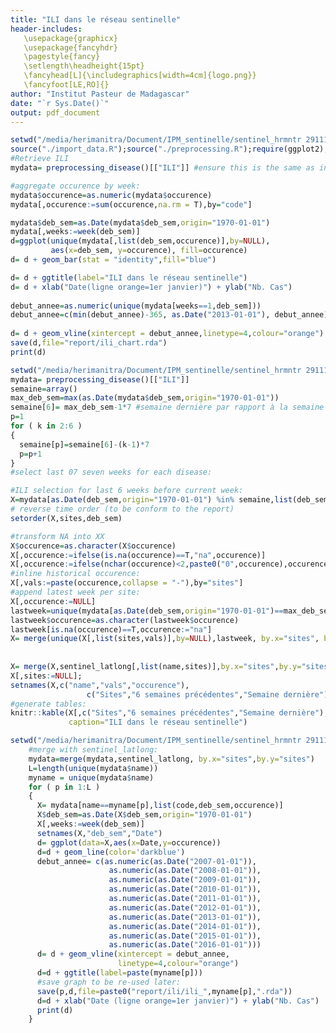 ```yaml
---
title: "ILI dans le réseau sentinelle"
header-includes: 
   \usepackage{graphicx}
   \usepackage{fancyhdr}
   \pagestyle{fancy}
   \setlength\headheight{15pt}
   \fancyhead[L]{\includegraphics[width=4cm]{logo.png}}
   \fancyfoot[LE,RO]{}
author: "Institut Pasteur de Madagascar"
date: "`r Sys.Date()`"
output: pdf_document
---
```




```r
setwd("/media/herimanitra/Document/IPM_sentinelle/sentinel_hrmntr 291115/Sentinel")
source("./import_data.R");source("./preprocessing.R");require(ggplot2); require(gridExtra)
#Retrieve ILI
mydata= preprocessing_disease()[["ILI"]] #ensure this is the same as in #diseases_control.R

#aggregate occurence by week:
mydata$occurence=as.numeric(mydata$occurence)
mydata[,occurence:=sum(occurence,na.rm = T),by="code"]

mydata$deb_sem=as.Date(mydata$deb_sem,origin="1970-01-01")
mydata[,weeks:=week(deb_sem)]
d=ggplot(unique(mydata[,list(deb_sem,occurence)],by=NULL), 
         aes(x=deb_sem, y=occurence), fill=occurence) 
d= d + geom_bar(stat = "identity",fill="blue") 

d= d + ggtitle(label="ILI dans le réseau sentinelle")
d= d + xlab("Date(ligne orange=1er janvier)") + ylab("Nb. Cas")
 
debut_annee=as.numeric(unique(mydata[weeks==1,deb_sem]))
debut_annee=c(min(debut_annee)-365, as.Date("2013-01-01"), debut_annee)
      
d= d + geom_vline(xintercept = debut_annee,linetype=4,colour="orange")
save(d,file="report/ili_chart.rda")                        
print(d)

```

```r
setwd("/media/herimanitra/Document/IPM_sentinelle/sentinel_hrmntr 291115/Sentinel")
mydata= preprocessing_disease()[["ILI"]]
semaine=array()
max_deb_sem=max(as.Date(mydata$deb_sem,origin="1970-01-01"))
semaine[6]= max_deb_sem-1*7 #semaine dernière par rapport à la semaine en cours
p=1
for ( k in 2:6 )
{
  semaine[p]=semaine[6]-(k-1)*7
  p=p+1
}
#select last 07 seven weeks for each disease:

#ILI selection for last 6 weeks before current week:
X=mydata[as.Date(deb_sem,origin="1970-01-01") %in% semaine,list(deb_sem,sites,occurence)]
# reverse time order (to be conform to the report)
setorder(X,sites,deb_sem)

#transform NA into XX
X$occurence=as.character(X$occurence)
X[,occurence:=ifelse(is.na(occurence)==T,"na",occurence)]
X[,occurence:=ifelse(nchar(occurence)<2,paste0("0",occurence),occurence)]
#inline historical occurence:
X[,vals:=paste(occurence,collapse = "-"),by="sites"]
#append latest week per site:
X[,occurence:=NULL]
lastweek=unique(mydata[as.Date(deb_sem,origin="1970-01-01")==max_deb_sem-7, list(sites,occurence)],by=NULL)
lastweek$occurence=as.character(lastweek$occurence)
lastweek[is.na(occurence)==T,occurence:="na"]                        
X= merge(unique(X[,list(sites,vals)],by=NULL),lastweek, by.x="sites", by.y="sites")
               
               
X= merge(X,sentinel_latlong[,list(name,sites)],by.x="sites",by.y="sites")
X[,sites:=NULL]; 
setnames(X,c("name","vals","occurence"),
                 c("Sites","6 semaines précédentes","Semaine dernière"))
#generate tables:
knitr::kable(X[,c("Sites","6 semaines précédentes","Semaine dernière"),with=F],
             caption="ILI dans le réseau sentinelle")

```

```r
setwd("/media/herimanitra/Document/IPM_sentinelle/sentinel_hrmntr 291115/Sentinel")
    #merge with sentinel_latlong:
    mydata=merge(mydata,sentinel_latlong, by.x="sites",by.y="sites")
    L=length(unique(mydata$name))
    myname = unique(mydata$name)
    for ( p in 1:L )
    {
      X= mydata[name==myname[p],list(code,deb_sem,occurence)]
      X$deb_sem=as.Date(X$deb_sem,origin="1970-01-01")
      X[,weeks:=week(deb_sem)]
      setnames(X,"deb_sem","Date")
      d= ggplot(data=X,aes(x=Date,y=occurence)) 
      d=d + geom_line(color='darkblue') 
      debut_annee= c(as.numeric(as.Date("2007-01-01")),
                      as.numeric(as.Date("2008-01-01")),
                      as.numeric(as.Date("2009-01-01")),
                      as.numeric(as.Date("2010-01-01")),
                      as.numeric(as.Date("2011-01-01")),
                      as.numeric(as.Date("2012-01-01")),
                      as.numeric(as.Date("2013-01-01")),
                      as.numeric(as.Date("2014-01-01")),
                      as.numeric(as.Date("2015-01-01")),
                      as.numeric(as.Date("2016-01-01")))
      d= d + geom_vline(xintercept = debut_annee,
                        linetype=4,colour="orange")
      d=d + ggtitle(label=paste(myname[p]))
      #save graph to be re-used later:
      save(p,d,file=paste0("report/ili/ili_",myname[p],".rda"))
      d=d + xlab("Date (ligne orange=1er janvier)") + ylab("Nb. Cas")
      print(d)
    }
```